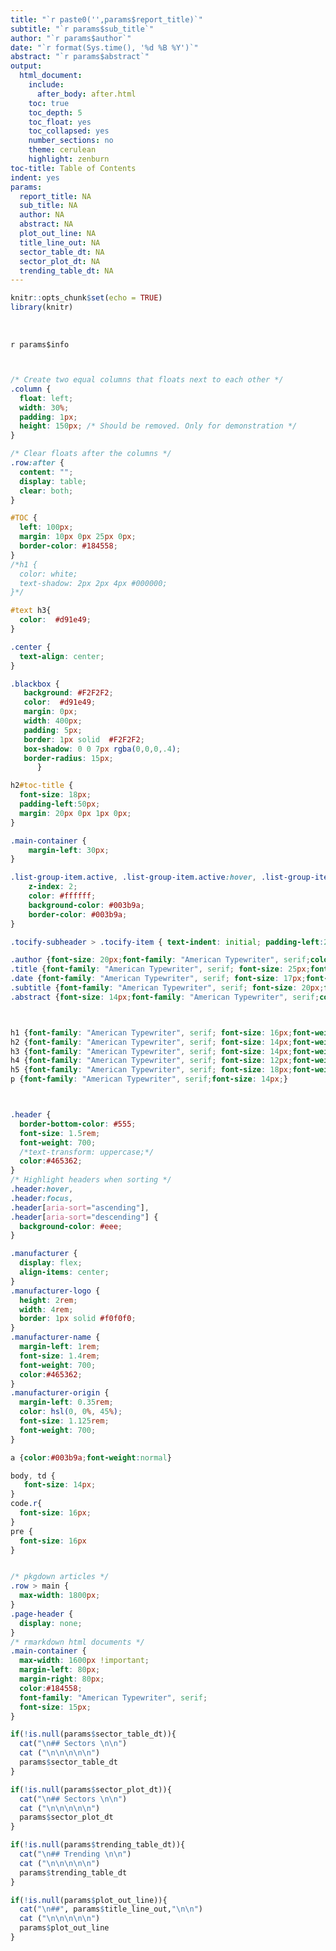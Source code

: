 ```yaml
---
title: "`r paste0('',params$report_title)`"
subtitle: "`r params$sub_title`"
author: "`r params$author`"
date: "`r format(Sys.time(), '%d %B %Y')`"
abstract: "`r params$abstract`"
output:
  html_document:
    include:
      after_body: after.html
    toc: true
    toc_depth: 5
    toc_float: yes
    toc_collapsed: yes
    number_sections: no
    theme: cerulean
    highlight: zenburn
toc-title: Table of Contents
indent: yes
params:
  report_title: NA
  sub_title: NA
  author: NA
  abstract: NA
  plot_out_line: NA
  title_line_out: NA
  sector_table_dt: NA
  sector_plot_dt: NA
  trending_table_dt: NA
---
```



```r
knitr::opts_chunk$set(echo = TRUE)
library(knitr)

```


<br>

<div class="left" id = "text">
`r params$info`
</div>



```css

```


```css
```


```css

/* Create two equal columns that floats next to each other */
.column {
  float: left;
  width: 30%;
  padding: 1px;
  height: 150px; /* Should be removed. Only for demonstration */
}

/* Clear floats after the columns */
.row:after {
  content: "";
  display: table;
  clear: both;
}

#TOC {
  left: 100px;
  margin: 10px 0px 25px 0px;
  border-color: #184558;
}
/*h1 {
  color: white;
  text-shadow: 2px 2px 4px #000000;
}*/

#text h3{
  color:  #d91e49;
}

.center {
  text-align: center;
}

.blackbox {
   background: #F2F2F2;
   color:  #d91e49;
   margin: 0px;
   width: 400px;
   padding: 5px;
   border: 1px solid  #F2F2F2;
   box-shadow: 0 0 7px rgba(0,0,0,.4);
   border-radius: 15px;
      }

h2#toc-title {
  font-size: 18px;
  padding-left:50px;
  margin: 20px 0px 1px 0px;
}

.main-container {
    margin-left: 30px;
}

.list-group-item.active, .list-group-item.active:hover, .list-group-item.active:focus {
    z-index: 2;
    color: #ffffff;
    background-color: #003b9a;
    border-color: #003b9a;
}

.tocify-subheader > .tocify-item { text-indent: initial; padding-left:2em;}

.author {font-size: 20px;font-family: "American Typewriter", serif;color:#003b9a;font-weight:bold;}
.title {font-family: "American Typewriter", serif; font-size: 25px;font-weight:bold;}
.date {font-family: "American Typewriter", serif; font-size: 17px;font-weight:normal;color:#003b9a;}
.subtitle {font-family: "American Typewriter", serif; font-size: 20px;font-weight:normal;color:#003b9a;}
.abstract {font-size: 14px;font-family: "American Typewriter", serif;color:#465362;font-weight:normal;font-style:italic;}



h1 {font-family: "American Typewriter", serif; font-size: 16px;font-weight:bold;font-style:italic;color:#003b9a;}
h2 {font-family: "American Typewriter", serif; font-size: 14px;font-weight:bold;font-style:italic;color:#003b9a;}
h3 {font-family: "American Typewriter", serif; font-size: 14px;font-weight:bold;font-style:italic;color:#003b9a;}
h4 {font-family: "American Typewriter", serif; font-size: 12px;font-weight:bold;font-style:italic;color:#003b9a;}
h5 {font-family: "American Typewriter", serif; font-size: 18px;font-weight:bold; font-style:italic;color:#003b9a;}
p {font-family: "American Typewriter", serif;font-size: 14px;}



.header {
  border-bottom-color: #555;
  font-size: 1.5rem;
  font-weight: 700;
  /*text-transform: uppercase;*/
  color:#465362; 
}
/* Highlight headers when sorting */
.header:hover,
.header:focus,
.header[aria-sort="ascending"],
.header[aria-sort="descending"] {
  background-color: #eee;
}

.manufacturer {
  display: flex;
  align-items: center;
}
.manufacturer-logo {
  height: 2rem;
  width: 4rem;
  border: 1px solid #f0f0f0;
}
.manufacturer-name {
  margin-left: 1rem;
  font-size: 1.4rem;
  font-weight: 700;
  color:#465362; 
}
.manufacturer-origin {
  margin-left: 0.35rem;
  color: hsl(0, 0%, 45%);
  font-size: 1.125rem;
  font-weight: 700;
}

a {color:#003b9a;font-weight:normal}

body, td {
   font-size: 14px;
}
code.r{
  font-size: 16px;
}
pre {
  font-size: 16px
}



```


```css

/* pkgdown articles */
.row > main {
  max-width: 1800px;
}
.page-header {
  display: none;
}
/* rmarkdown html documents */
.main-container {
  max-width: 1600px !important;
  margin-left: 80px;
  margin-right: 80px;
  color:#184558;
  font-family: "American Typewriter", serif; 
  font-size: 15px;
}
```


```r


if(!is.null(params$sector_table_dt)){
  cat("\n## Sectors \n\n")
  cat ("\n\n\n\n\n")
  params$sector_table_dt
}


```




```r


if(!is.null(params$sector_plot_dt)){
  cat("\n## Sectors \n\n")
  cat ("\n\n\n\n\n")
  params$sector_plot_dt
}


```



```r


if(!is.null(params$trending_table_dt)){
  cat("\n## Trending \n\n")
  cat ("\n\n\n\n\n")
  params$trending_table_dt
}


```





```r


if(!is.null(params$plot_out_line)){
  cat("\n##", params$title_line_out,"\n\n")
  cat ("\n\n\n\n\n")
  params$plot_out_line
}


```


